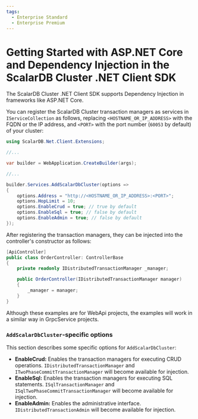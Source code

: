 ```yaml
---
tags:
  - Enterprise Standard
  - Enterprise Premium
---
```


# Getting Started with ASP.NET Core and Dependency Injection in the ScalarDB Cluster .NET Client SDK

The ScalarDB Cluster .NET Client SDK supports Dependency Injection in frameworks like ASP.NET Core.

You can register the ScalarDB Cluster transaction managers as services in `IServiceCollection` as follows, replacing `<HOSTNAME_OR_IP_ADDRESS>` with the FQDN or the IP address, and `<PORT>` with the port number (`60053` by default) of your cluster:

```c#
using ScalarDB.Net.Client.Extensions;

//...

var builder = WebApplication.CreateBuilder(args);

//...

builder.Services.AddScalarDbCluster(options =>
{
    options.Address = "http://<HOSTNAME_OR_IP_ADDRESS>:<PORT>";
    options.HopLimit = 10;
    options.EnableCrud = true; // true by default
    options.EnableSql = true; // false by default
    options.EnableAdmin = true; // false by default
});
```

After registering the transaction managers, they can be injected into the controller's constructor as follows:

```c#
[ApiController]
public class OrderController: ControllerBase
{
    private readonly IDistributedTransactionManager _manager;

    public OrderController(IDistributedTransactionManager manager)
    {
        _manager = manager;
    }
}
```

Although these examples are for WebApi projects, the examples will work in a similar way in GrpcService projects.

### `AddScalarDbCluster`-specific options

This section describes some specific options for `AddScalarDbCluster`:

- **EnableCrud:** Enables the transaction managers for executing CRUD operations. `IDistributedTransactionManager` and `ITwoPhaseCommitTransactionManager` will become available for injection.
- **EnableSql:** Enables the transaction managers for executing SQL statements. `ISqlTransactionManager` and `ISqlTwoPhaseCommitTransactionManager` will become available for injection.
- **EnableAdmin:** Enables the administrative interface. `IDistributedTransactionAdmin` will become available for injection.
